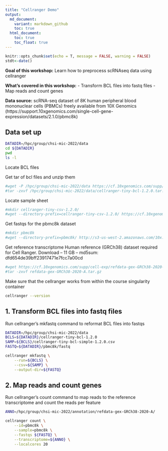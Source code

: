 ```yaml
---
title: "Cellranger Demo"
output:
  md_document:
    variant: markdown_github
    toc: true
  html_document:
    toc: true
    toc_float: true
---
```


```r
knitr::opts_chunk$set(echo = T, message = FALSE, warning = FALSE)
stdt<-date()
```

**Goal of this workshop:** Learn how to preprocess scRNAseq data using cellranger

**What's covered in this workshop:**
- Transform BCL files into fastq files
- Map reads and count genes

**Data source:** 
scRNA-seq dataset of 8K human peripheral blood mononuclear cells (PBMCs) freely available from 10X Genomics (https://support.10xgenomics.com/single-cell-gene-expression/datasets/2.1.0/pbmc8k)


## Data set up
```bash
DATADIR=/hpc/group/chsi-mic-2022/data
cd ${DATADIR}
pwd
ls -l
```

Locate BCL files

Get tar of bcl files and unzip them
```bash
#wget -P /hpc/group/chsi-mic-2022/data https://cf.10xgenomics.com/supp/cell-exp/cellranger-tiny-bcl-1.2.0.tar.gz\
#tar -zxvf /hpc/group/chsi-mic-2022/data/cellranger-tiny-bcl-1.2.0.tar.gz
```

Locate sample sheet
```bash
#mkdir cellranger-tiny-csv-1.2.0/
#wget --directory-prefix=cellranger-tiny-csv-1.2.0/ https://cf.10xgenomics.com/supp/cell-exp/cellranger-tiny-bcl-simple-1.2.0.csv
```

Get fastqs for the pbmc8k dataset
```bash
#mkdir pbmc8k
#wget --directory-prefix=pbmc8k/ http://s3-us-west-2.amazonaws.com/10x.files/samples/cell-exp/2.1.0/pbmc8k/pbmc8k_fastqs.tar
```

Get reference transcriptome
Human reference (GRCh38) dataset required for Cell Ranger.
Download – 11 GB – md5sum: dfd654de39bff23917471e7fcc7a00cd
```bash
#wget https://cf.10xgenomics.com/supp/cell-exp/refdata-gex-GRCh38-2020-A.tar.gz
#tar -zxvf refdata-gex-GRCh38-2020-A.tar.gz
```


Make sure that the cellranger works from within the course singularity container
```bash
cellranger --version
```


## 1. Transform BCL files into fastq files

Run cellranger's mkfastq command to reformat BCL files into fastqs
```bash
DATADIR=/hpc/group/chsi-mic-2022/data
BCLS=${DATADIR}/cellranger-tiny-bcl-1.2.0
SAMP=${BCLS}/cellranger-tiny-bcl-simple-1.2.0.csv
FASTQ=${DATADIR}/pbmc8k/fastq

cellranger mkfastq \
    --run=${BCLS} \
    --csv=${SAMP} \
    --output-dir=${FASTQ}
```

## 2. Map reads and count genes

Run cellranger's count command to map reads to the reference transcriptome and count the reads per feature
```bash
ANNO=/hpc/group/chsi-mic-2022/annotation/refdata-gex-GRCh38-2020-A/

cellranger count \
    --id=pbmc8k \
    --sample=pbmc8k \
    --fastqs ${FASTQ} \
    --transcriptome=${ANNO} \
    --localcores 20
```
